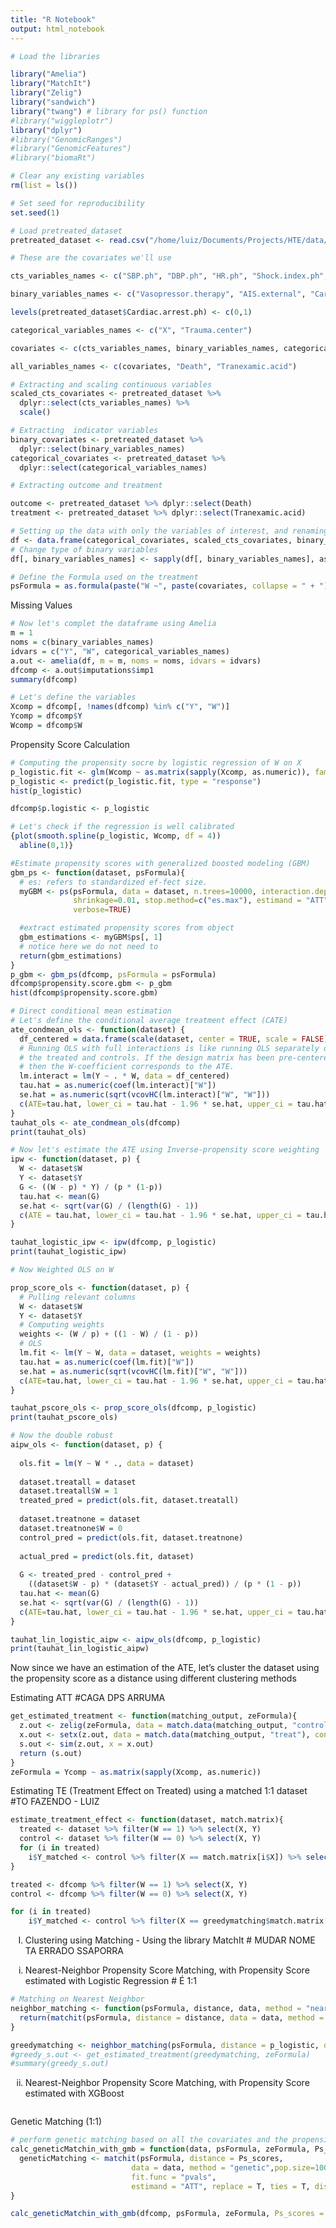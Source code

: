 ```yaml
---
title: "R Notebook"
output: html_notebook
---
```


```r
# Load the libraries

library("Amelia")
library("MatchIt")
library("Zelig")
library("sandwich")
library("twang") # library for ps() function
#library("wiggleplotr")
library("dplyr")
#library("GenomicRanges")
#library("GenomicFeatures")
#library("biomaRt")
```



```r
# Clear any existing variables
rm(list = ls())

# Set seed for reproducibility
set.seed(1)

# Load pretreated_dataset
pretreated_dataset <- read.csv("/home/luiz/Documents/Projects/HTE/data/data_preprocessed_tbi_individuals.csv", header = TRUE)

# These are the covariates we'll use

cts_variables_names <- c("SBP.ph", "DBP.ph", "HR.ph", "Shock.index.ph", "Delta.shock.index", "Cristalloid.volume", "Colloid.volume", "HemoCue.init", "Delta.hemoCue", "SpO2.ph.min")

binary_variables_names <- c("Vasopressor.therapy", "AIS.external", "Cardiac.arrest.ph")

levels(pretreated_dataset$Cardiac.arrest.ph) <- c(0,1)

categorical_variables_names <- c("X", "Trauma.center")

covariates <- c(cts_variables_names, binary_variables_names, categorical_variables_names)

all_variables_names <- c(covariates, "Death", "Tranexamic.acid")

# Extracting and scaling continuous variables
scaled_cts_covariates <- pretreated_dataset %>%
  dplyr::select(cts_variables_names) %>%
  scale()

# Extracting  indicator variables
binary_covariates <- pretreated_dataset %>%
  dplyr::select(binary_variables_names)
categorical_covariates <- pretreated_dataset %>%
  dplyr::select(categorical_variables_names)

# Extracting outcome and treatment

outcome <- pretreated_dataset %>% dplyr::select(Death)
treatment <- pretreated_dataset %>% dplyr::select(Tranexamic.acid) 

# Setting up the data with only the variables of interest, and renaming columns
df <- data.frame(categorical_covariates, scaled_cts_covariates, binary_covariates, outcome, treatment) %>% plyr::rename(c(Tranexamic.acid = "W", Death = "Y"))
# Change type of binary variables
df[, binary_variables_names] <- sapply(df[, binary_variables_names], as.numeric)

# Define the Formula used on the treatment
psFormula = as.formula(paste("W ~", paste(covariates, collapse = " + ")))

```


Missing Values

```r
# Now let's complet the dataframe using Amelia
m = 1
noms = c(binary_variables_names)
idvars = c("Y", "W", categorical_variables_names)
a.out <- amelia(df, m = m, noms = noms, idvars = idvars)
dfcomp <- a.out$imputations$imp1
summary(dfcomp)

# Let's define the variables
Xcomp = dfcomp[, !names(dfcomp) %in% c("Y", "W")]
Ycomp = dfcomp$Y
Wcomp = dfcomp$W

```

Propensity Score Calculation

```r
# Computing the propensity socre by logistic regression of W on X
p_logistic.fit <- glm(Wcomp ~ as.matrix(sapply(Xcomp, as.numeric)), family = "binomial")
p_logistic <- predict(p_logistic.fit, type = "response")
hist(p_logistic)

dfcomp$p.logistic <- p_logistic

# Let's check if the regression is well calibrated
{plot(smooth.spline(p_logistic, Wcomp, df = 4))
  abline(0,1)}

#Estimate propensity scores with generalized boosted modeling (GBM)
gbm_ps <- function(dataset, psFormula){
  # es: refers to standardized ef-fect size.
  myGBM <- ps(psFormula, data = dataset, n.trees=10000, interaction.depth=4,
              shrinkage=0.01, stop.method=c("es.max"), estimand = "ATT",
              verbose=TRUE)

  #extract estimated propensity scores from object
  gbm_estimations <- myGBM$ps[, 1]
  # notice here we do not need to
  return(gbm_estimations)
}
p_gbm <- gbm_ps(dfcomp, psFormula = psFormula)
dfcomp$propensity.score.gbm <- p_gbm
hist(dfcomp$propensity.score.gbm)
```



```r
# Direct conditional mean estimation
# Let's define the conditional average treatment effect (CATE)
ate_condmean_ols <- function(dataset) {
  df_centered = data.frame(scale(dataset, center = TRUE, scale = FALSE))
  # Running OLS with full interactions is like running OLS separately on
  # the treated and controls. If the design matrix has been pre-centered,
  # then the W-coefficient corresponds to the ATE.
  lm.interact = lm(Y ~ . * W, data = df_centered)
  tau.hat = as.numeric(coef(lm.interact)["W"])
  se.hat = as.numeric(sqrt(vcovHC(lm.interact)["W", "W"]))
  c(ATE=tau.hat, lower_ci = tau.hat - 1.96 * se.hat, upper_ci = tau.hat + 1.96 * se.hat)
}
tauhat_ols <- ate_condmean_ols(dfcomp)
print(tauhat_ols)
```

```r
# Now let's estimate the ATE using Inverse-propensity score weighting
ipw <- function(dataset, p) {
  W <- dataset$W
  Y <- dataset$Y
  G <- ((W - p) * Y) / (p * (1-p))
  tau.hat <- mean(G)
  se.hat <- sqrt(var(G) / (length(G) - 1))
  c(ATE = tau.hat, lower_ci = tau.hat - 1.96 * se.hat, upper_ci = tau.hat + 1.68 * se.hat)
}

tauhat_logistic_ipw <- ipw(dfcomp, p_logistic)
print(tauhat_logistic_ipw)
```
```r
# Now Weighted OLS on W

prop_score_ols <- function(dataset, p) {
  # Pulling relevant columns
  W <- dataset$W
  Y <- dataset$Y
  # Computing weights
  weights <- (W / p) + ((1 - W) / (1 - p))
  # OLS
  lm.fit <- lm(Y ~ W, data = dataset, weights = weights)
  tau.hat = as.numeric(coef(lm.fit)["W"])
  se.hat = as.numeric(sqrt(vcovHC(lm.fit)["W", "W"]))
  c(ATE=tau.hat, lower_ci = tau.hat - 1.96 * se.hat, upper_ci = tau.hat + 1.96 * se.hat)
}

tauhat_pscore_ols <- prop_score_ols(dfcomp, p_logistic)
print(tauhat_pscore_ols)

```


```r
# Now the double robust
aipw_ols <- function(dataset, p) {
  
  ols.fit = lm(Y ~ W * ., data = dataset)
  
  dataset.treatall = dataset
  dataset.treatall$W = 1
  treated_pred = predict(ols.fit, dataset.treatall)
  
  dataset.treatnone = dataset
  dataset.treatnone$W = 0
  control_pred = predict(ols.fit, dataset.treatnone)
  
  actual_pred = predict(ols.fit, dataset)
  
  G <- treated_pred - control_pred +
    ((dataset$W - p) * (dataset$Y - actual_pred)) / (p * (1 - p))
  tau.hat <- mean(G)
  se.hat <- sqrt(var(G) / (length(G) - 1))
  c(ATE=tau.hat, lower_ci = tau.hat - 1.96 * se.hat, upper_ci = tau.hat + 1.96 * se.hat)
}

tauhat_lin_logistic_aipw <- aipw_ols(dfcomp, p_logistic)
print(tauhat_lin_logistic_aipw)
```


Now since we have an estimation of the ATE, let's cluster the dataset using the propensity score as a distance using different clustering methods


Estimating ATT #CAGA DPS ARRUMA
```r
get_estimated_treatment <- function(matching_output, zeFormula){
  z.out <- zelig(zeFormula, data = match.data(matching_output, "control"), model = "ls")
  x.out <- setx(z.out, data = match.data(matching_output, "treat"), cond = TRUE)
  s.out <- sim(z.out, x = x.out)
  return (s.out)
}
zeFormula = Ycomp ~ as.matrix(sapply(Xcomp, as.numeric))
```


Estimating TE (Treatment Effect on Treated) using a matched 1:1 dataset #TO FAZENDO - LUIZ

```r
estimate_treatment_effect <- function(dataset, match.matrix){
  treated <- dataset %>% filter(W == 1) %>% select(X, Y)
  control <- dataset %>% filter(W == 0) %>% select(X, Y)
  for (i in treated)
    i$Y_matched <- control %>% filter(X == match.matrix[i$X]) %>% select(Y)
}

treated <- dfcomp %>% filter(W == 1) %>% select(X, Y)
control <- dfcomp %>% filter(W == 0) %>% select(X, Y)

for (i in treated)
    i$Y_matched <- control %>% filter(X == greedymatching$match.matrix[i$X]) %>% select(Y)

```


I) Clustering using Matching - Using the library MatchIt # MUDAR NOME TA ERRADO SSAPORRA
i) Nearest-Neighbor Propensity Score Matching, with Propensity Score estimated with Logistic Regression # É 1:1
```r
# Matching on Nearest Neighbor
neighbor_matching <- function(psFormula, distance, data, method = "nearest", ...) {
  return(matchit(psFormula, distance = distance, data = data, method = method, ...))
}

greedymatching <- neighbor_matching(psFormula, distance = p_logistic, data = dfcomp, method = "nearest")
#greedy_s.out <- get_estimated_treatment(greedymatching, zeFormula)
#summary(greedy_s.out)
```


ii) Nearest-Neighbor Propensity Score Matching, with Propensity Score estimated with XGBoost
```r

```


Genetic Matching (1:1)
```r
# perform genetic matching based on all the covariates and the propensity score estimated from GMB
calc_geneticMatchin_with_gmb = function(data, psFormula, zeFormula, Ps_scores){
  geneticMatching <- matchit(psFormula, distance = Ps_scores,
                           data = data, method = "genetic",pop.size=1000,
                           fit.func = "pvals",
                           estimand = "ATT", replace = T, ties = T, discard = "both")
}

calc_geneticMatchin_with_gmb(dfcomp, psFormula, zeFormula, Ps_scores = dfcomp$propensity.score.gbm)
```


